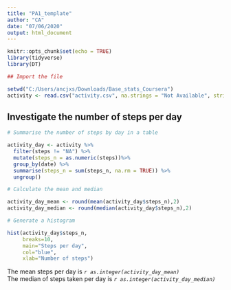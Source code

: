 ---
title: "PA1_template"
author: "CA"
date: "07/06/2020"
output: html_document
---

```{r setup, include=FALSE}
knitr::opts_chunk$set(echo = TRUE)
library(tidyverse)
library(DT)

## Import the file

setwd("C:/Users/ancjxs/Downloads/Base_stats_Coursera")
activity <- read.csv("activity.csv", na.strings = "Not Available", stringsAsFactors=FALSE)

```

## Investigate the number of steps per day

```{r steps, echo=TRUE}

# Summarise the number of steps by day in a table

activity_day <- activity %>%
  filter(steps != "NA") %>%
  mutate(steps_n = as.numeric(steps))%>%
  group_by(date) %>%
  summarise(steps_n = sum(steps_n, na.rm = TRUE)) %>%
  ungroup()

# Calculate the mean and median

activity_day_mean <- round(mean(activity_day$steps_n),2)
activity_day_median <- round(median(activity_day$steps_n),2)

# Generate a histogram

hist(activity_day$steps_n, 
     breaks=10,
     main="Steps per day", 
     col="blue", 
     xlab="Number of steps")

```

The mean steps per day is *`r as.integer(activity_day_mean)`*  
The median of steps taken per day is *`r as.integer(activity_day_median)`*   
